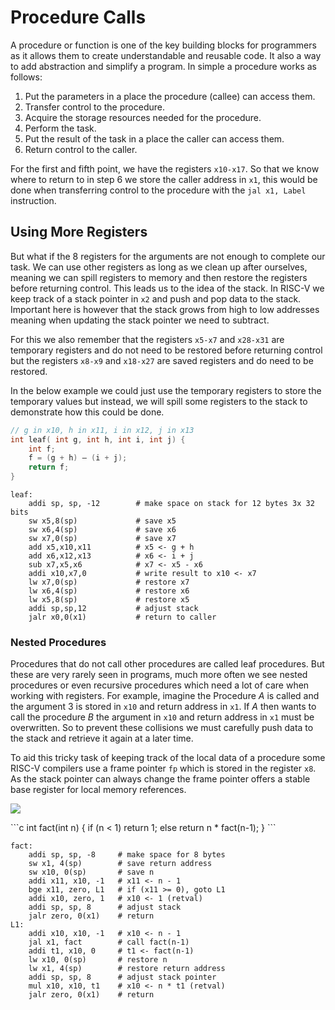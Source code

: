 
# Procedure Calls

A procedure or function is one of the key building blocks for programmers as it allows them to create understandable and reusable code. It also a way to add abstraction and simplify a program. In simple a procedure works as follows:

1. Put the parameters in a place the procedure (callee) can access them.
2. Transfer control to the procedure.
3. Acquire the storage resources needed for the procedure.
4. Perform the task.
5. Put the result of the task in a place the caller can access them.
6. Return control to the caller.

For the first and fifth point, we have the registers `x10-x17`. So that we know where to return to in step 6 we store the caller address in `x1`, this would be done when transferring control to the procedure with the `jal x1, Label` instruction.

## Using More Registers

But what if the 8 registers for the arguments are not enough to complete our task. We can use other registers as long as we clean up after ourselves, meaning we can spill registers to memory and then restore the registers before returning control. This leads us to the idea of the stack. In RISC-V we keep track of a stack pointer in `x2` and push and pop data to the stack. Important here is however that the stack grows from high to low addresses meaning when updating the stack pointer we need to subtract.

For this we also remember that the registers `x5-x7` and `x28-x31` are temporary registers and do not need to be restored before returning control but the registers `x8-x9` and `x18-x27` are saved registers and do need to be restored.

<Callout type="example">
In the below example we could just use the temporary registers to store the temporary values but instead, we will spill some registers to the stack to demonstrate how this could be done.

```c
// g in x10, h in x11, i in x12, j in x13
int leaf( int g, int h, int i, int j) {
    int f;
    f = (g + h) – (i + j);
    return f;
}
```

```assembly
leaf:
    addi sp, sp, -12        # make space on stack for 12 bytes 3x 32 bits
    sw x5,8(sp)             # save x5
    sw x6,4(sp)             # save x6
    sw x7,0(sp)             # save x7
    add x5,x10,x11          # x5 <- g + h
    add x6,x12,x13          # x6 <- i + j
    sub x7,x5,x6            # x7 <- x5 - x6
    addi x10,x7,0           # write result to x10 <- x7
    lw x7,0(sp)             # restore x7
    lw x6,4(sp)             # restore x6
    lw x5,8(sp)             # restore x5
    addi sp,sp,12           # adjust stack
    jalr x0,0(x1)           # return to caller
```
</Callout>

### Nested Procedures

Procedures that do not call other procedures are called leaf procedures. But these are very rarely seen in programs, much more often we see nested procedures or even recursive procedures which need a lot of care when working with registers. For example, imagine the Procedure $A$ is called and the argument 3 is stored in `x10` and return address in `x1`. If $A$ then wants to call the procedure $B$ the argument in `x10` and return address in `x1` must be overwritten. So to prevent these collisions we must carefully push data to the stack and retrieve it again at a later time.

To aid this tricky task of keeping track of the local data of a procedure some RISC-V compilers use a frame pointer `fp` which is stored in the register `x8`. As the stack pointer can always change the frame pointer offers a stable base register for local memory references.

<Image 
    src="/cs/archFramePointer.png"
    width={600}
/>

<Callout type="example">
```c
int fact(int n)
{
    if (n < 1)
        return 1;
    else
        return n * fact(n-1);
}
```

```assembly
fact:
    addi sp, sp, -8     # make space for 8 bytes
    sw x1, 4(sp)        # save return address
    sw x10, 0(sp)       # save n
    addi x11, x10, -1   # x11 <- n - 1
    bge x11, zero, L1   # if (x11 >= 0), goto L1
    addi x10, zero, 1   # x10 <- 1 (retval)
    addi sp, sp, 8      # adjust stack
    jalr zero, 0(x1)    # return
L1:
    addi x10, x10, -1   # x10 <- n - 1
    jal x1, fact        # call fact(n-1)
    addi t1, x10, 0     # t1 <- fact(n-1)
    lw x10, 0(sp)       # restore n
    lw x1, 4(sp)        # restore return address
    addi sp, sp, 8      # adjust stack pointer
    mul x10, x10, t1    # x10 <- n * t1 (retval)
    jalr zero, 0(x1)    # return
```
</Callout>
